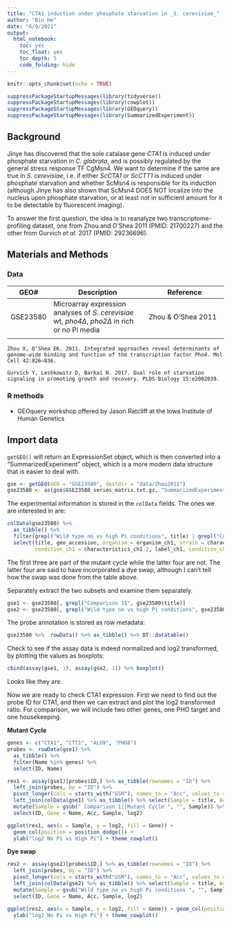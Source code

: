 ```yaml
---
title: "CTA1 induction under phosphate starvation in _S. cerevisiae_"
author: "Bin He"
date: "6/9/2021"
output: 
  html_notebook:
    toc: yes
    toc_float: yes
    toc_depth: 5
    code_folding: hide
---
```


```r
knitr::opts_chunk$set(echo = TRUE)
```

```r
suppressPackageStartupMessages(library(tidyverse))
suppressPackageStartupMessages(library(cowplot))
suppressPackageStartupMessages(library(GEOquery))
suppressPackageStartupMessages(library(SummarizedExperiment))
```

## Background

Jinye has discovered that the sole catalase gene _CTA1_ is induced under phosphate starvation in _C. glabrata_, and is possibly regulated by the general stress response TF CgMsn4. We want to determine if the same are true in _S. cerevisiae_, i.e. if either _ScCTA1_ or _ScCTT1_ is induced under phosphate starvation and whether ScMsn4 is responsible for its induction (although Jinye has also shown that ScMsn4 DOES NOT localize into the nucleus upon phosphate starvation, or at least not in sufficient amount for it to be detectable by fluorescent imaging).

To answer the first question, the idea is to reanalyze two transcriptome-profiling dataset, one from Zhou and O'Shea 2011 (PMID: 21700227) and the other from Gurvich _et al._ 2017 (PMID: 29236696).

## Materials and Methods

### Data

| GEO# | Description | Reference |
| ---- | ----------- | --------- |
| GSE23580 | Microarray expression analyses of _S. cerevisiae_ wt, _pho4∆_, _pho2∆_ in rich or no Pi media | Zhou & O'Shea 2011 |
| | |

    Zhou X, O’Shea EK. 2011. Integrated approaches reveal determinants of genome-wide binding and function of the transcription factor Pho4. Mol Cell 42:826–836.
 
    Gurvich Y, Leshkowitz D, Barkai N. 2017. Dual role of starvation signaling in promoting growth and recovery. PLOS Biology 15:e2002039.

### R methods

- GEOquery workshop offered by Jason Ratcliff at the Iowa Institute of Human Genetics

## Import data

`getGEO()` will return an ExpressionSet object, which is then converted into a "SummarizedExperiment" object, which is a more modern data structure that is easier to deal with.
```r
gse <- getGEO(GEO = "GSE23580", destdir = "data/Zhou2011")
gse23580 <- as(gse$GSE23580_series_matrix.txt.gz, "SummarizedExperiment")
```

The experimental information is stored in the `colData` fields. The ones we are interested in are:
```r
colData(gse23580) %>% 
  as_tibble() %>%
  filter(grepl("Wild type no vs high Pi conditions", title) | grepl("Comparison 1$", title)) %>% 
  select(title, geo_accession, organism = organism_ch1, strain = characteristics_ch1, 
         condition_ch1 = characteristics_ch1.2, label_ch1, condition_ch2 = characteristics_ch2.2, label_ch2)
```

The first three are part of the mutant cycle while the latter four are not. The latter four are said to have incorporated a dye swap, although I can't tell how the swap was done from the table above.

Separately extract the two subsets and examine them separately.
```r
gse1 <- gse23580[, grepl("Comparison 1$", gse23580$title)]
gse2 <- gse23580[, grepl("Wild type no vs high Pi conditions", gse23580$title)]
```

The probe annotation is stored as row metadata:
```r
gse23580 %>%  rowData() %>% as_tibble() %>% DT::datatable()
```

Check to see if the assay data is indeed normalized and log2 transformed, by plotting the values as boxplots:
```r
cbind(assay(gse1, 1), assay(gse2, 1)) %>% boxplot()
```
Looks like they are.

Now we are ready to check CTA1 expression. First we need to find out the probe ID for CTA1, and then we can extract and plot the log2 transformed ratio. For comparison, we will include two other genes, one PHO target and one housekeeping.

**Mutant Cycle**
```r
genes <- c("CTA1", "CTT1", "ALG9", "PHO8")
probes <- rowData(gse1) %>% 
  as_tibble() %>% 
  filter(Name %in% genes) %>% 
  select(ID, Name)

res1 <- assay(gse1)[probes$ID,] %>% as_tibble(rownames = "ID") %>% 
  left_join(probes, by = "ID") %>% 
  pivot_longer(cols = starts_with("GSM"), names_to = "Acc", values_to = "log2") %>% 
  left_join(colData(gse1) %>% as_tibble() %>% select(Sample = title, Acc = geo_accession), by = "Acc") %>% 
  mutate(Sample = gsub(" Comparison 1||Mutant Cycle ", "", Sample)) %>% 
  select(ID, Gene = Name, Acc, Sample, log2)

ggplot(res1, aes(x = Sample, y = log2, fill = Gene)) + 
  geom_col(position = position_dodge()) +
  ylab("log2 No Pi vs High Pi") + theme_cowplot()
```

**Dye swap**
```r
res2 <- assay(gse2)[probes$ID,] %>% as_tibble(rownames = "ID") %>% 
  left_join(probes, by = "ID") %>% 
  pivot_longer(cols = starts_with("GSM"), names_to = "Acc", values_to = "log2") %>% 
  left_join(colData(gse2) %>% as_tibble() %>% select(Sample = title, Acc = geo_accession), by = "Acc") %>% 
  mutate(Sample = gsub("Wild type no vs high Pi conditions ", "", Sample)) %>% 
  select(ID, Gene = Name, Acc, Sample, log2)

ggplot(res2, aes(x = Sample, y = log2, fill = Gene)) + geom_col(position = position_dodge()) +
  ylab("log2 No Pi vs High Pi") + theme_cowplot()
```